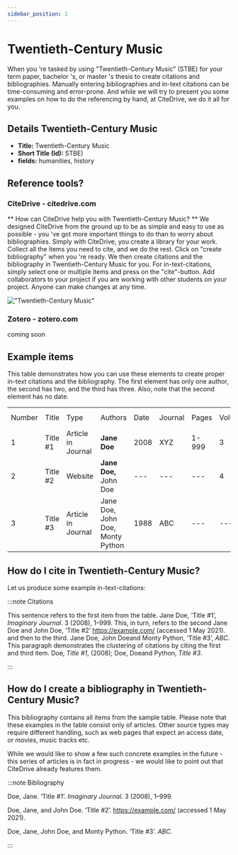 ```yaml
---
sidebar_position: 1
---
```


# Twentieth-Century Music

When you 're tasked by using "Twentieth-Century Music" (STBE) for your term paper, bachelor 's, or master 's thesis to create citations and bibliographies.
Manually entering bibliographies and in-text citations can be time-consuming and error-prone. And while we will try to present you some examples on how to do the referencing by hand, at CiteDrive, we do it all for you.

## Details  Twentieth-Century Music
* **Title:** Twentieth-Century Music
* **Short Title (Id):** STBE)
* **fields:** humanities, history

## Reference tools?
### CiteDrive - citedrive.com
** How can CiteDrive help you with Twentieth-Century Music? **
We designed CiteDrive from the ground up to be as simple and easy to use as possible - you 've got more important things to do than to worry about bibliographies. Simply with CiteDrive, you create a library for your work. Collect all the items you need to cite, and we do the rest. Click on "create bibliography" when you 're ready. We then create citations and the bibliography in Twentieth-Century Music for you. For in-text-citations, simply select one or multiple items and press on the "cite"-button. Add collaborators to your project if you are working with other students on your project. Anyone can make changes at any time.


!["Twentieth-Century Music"](images/twentiethcentury-music.svg "Choose Twentieth-Century Music in the CiteDrive App")

### Zotero - zotero.com

coming soon

## Example items

This table demonstrates how you can use these elements to create proper in-text citations and the bibliography. The first element has only one author, the second has two, and the third has three. Also, note that the second element has no date.


<table>
  <tr>
   <td>Number
   </td>
   <td>Title
   </td>
   <td>Type
   </td>
   <td>Authors
   </td>
   <td>Date
   </td>
   <td>Journal
   </td>
   <td>Pages
   </td>
   <td>Volume
   </td>
   <td>Issue
   </td>
   <td>Access Date
   </td>
  </tr>
  <tr>
   <td>1
   </td>
   <td>Title #1
   </td>
   <td>Article in Journal
   </td>
   <td><strong>Jane Doe</strong>
   </td>
   <td>2008
   </td>
   <td>XYZ
   </td>
   <td>1-999
   </td>
   <td>3
   </td>
   <td>2
   </td>
   <td>--
   </td>
  </tr>
  <tr>
   <td>
2
   </td>
   <td>Title #2
   </td>
   <td>Website
   </td>
   <td><strong>Jane Doe, </strong>John Doe
   </td>
   <td>---
   </td>
   <td>---
   </td>
   <td>---
   </td>
   <td>4
   </td>
   <td>---
   </td>
   <td>2020-05-01
   </td>
  </tr>
  <tr>
   <td>3
   </td>
   <td>Title #3
   </td>
   <td>Article in Journal
   </td>
   <td>Jane Doe, John Doe, Monty Python
   </td>
   <td>1988
   </td>
   <td>ABC
   </td>
   <td>---
   </td>
   <td>---
   </td>
   <td>16
   </td>
   <td>---
   </td>
  </tr>
</table>



## How do I cite in  Twentieth-Century Music?

Let us produce some example in-text-citations:

:::note Citations


This sentence refers to the first item from the table. Jane Doe, ‘Title #1’, <i>Imaginary Journal</i>. 3 (2008), 1–999. This, in turn, refers to the second Jane Doe and John  Doe, ‘Title #2’ https://example.com/ (accessed 1 May 2021).
and then to the third.  Jane Doe, John Doeand Monty Python, ‘Title #3’, <i>ABC</i>.
This paragraph demonstrates the clustering of citations by citing the first and third item. Doe, <i>Title #1</i>, (2008); Doe, Doeand Python, <i>Title #3</i>.

:::

## How do I create a bibliography in Twentieth-Century Music?

This bibliography contains all items from the sample table. Please note that these examples in the table consist only of articles. Other source types may require different handling, such as web pages that expect an access date, or movies, music tracks etc.

While we would like to show a few such concrete examples in the future - this series of articles is in fact in progress - we would like to point out that CiteDrive already features them.

:::note Bibliography

Doe, Jane. ‘Title #1’. <i>Imaginary Journal</i>. 3 (2008), 1–999.

Doe, Jane, and John  Doe. ‘Title #2’.  https://example.com/ (accessed 1 May 2021).

Doe, Jane, John Doe, and Monty Python. ‘Title #3’. <i>ABC</i>.



:::


        